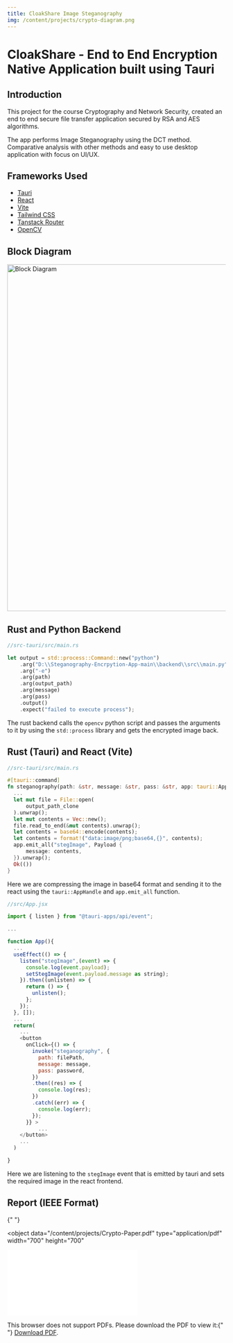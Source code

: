 ```yaml
---
title: CloakShare Image Steganography
img: /content/projects/crypto-diagram.png
---
```


# CloakShare - End to End Encryption Native Application built using Tauri

## Introduction

<div class="repo-card" data-repo="siddhsuresh/Steganography-Encrpytion-App"></div>

This project for the course Cryptography and Network Security, created an end to
end secure file transfer application secured by RSA and AES algorithms.

The app performs Image Steganography using the DCT method. Comparative analysis
with other methods and easy to use desktop application with focus on UI/UX.

## Frameworks Used

- [Tauri](https://tauri.studio/en/)
- [React](https://reactjs.org/)
- [Vite](https://vitejs.dev/)
- [Tailwind CSS](https://tailwindcss.com/)
- [Tanstack Router](https://tanstack.com/router)
- [OpenCV](https://opencv.org/)

## Block Diagram

<img
  src="/content/projects/crypto-diagram.png"
  alt="Block Diagram"
  width="800"
/>

## Rust and Python Backend

```rust
//src-tauri/src/main.rs

let output = std::process::Command::new("python")
    .arg("D:\\Steganography-Encrpytion-App-main\\backend\\src\\main.py")
    .arg("-e")
    .arg(path)
    .arg(output_path)
    .arg(message)
    .arg(pass)
    .output()
    .expect("failed to execute process");
```

The rust backend calls the `opencv` python script and passes the arguments to it
by using the `std::process` library and gets the encrypted image back.

## Rust (Tauri) and React (Vite)

```rust
//src-tauri/src/main.rs

#[tauri::command]
fn steganography(path: &str, message: &str, pass: &str, app: tauri::AppHandle) -> Result<(), String> {
  ...
  let mut file = File::open(
      output_path_clone
  ).unwrap();
  let mut contents = Vec::new();
  file.read_to_end(&mut contents).unwrap();
  let contents = base64::encode(contents);
  let contents = format!("data:image/png;base64,{}", contents);
  app.emit_all("stegImage", Payload {
      message: contents,
  }).unwrap();
  Ok(())
}
```

Here we are compressing the image in base64 format and sending it to the react
using the `tauri::AppHandle` and `app.emit_all` function.

```javascript
//src/App.jsx

import { listen } from "@tauri-apps/api/event";

...

function App(){
  ...
  useEffect(() => {
    listen("stegImage",(event) => {
      console.log(event.payload);
      setStegImage(event.payload.message as string);
    }).then((unlisten) => {
      return () => {
        unlisten();
      };
    });
  }, []);
  ...
  return(
    ...
    <button
      onClick={() => {
        invoke("steganography", {
          path: filePath,
          message: message,
          pass: password,
        })
        .then((res) => {
          console.log(res);
        })
        .catch((err) => {
          console.log(err);
        });
      }} >
          ...
    </button>
    ...
  )

}
```

Here we are listening to the `stegImage` event that is emitted by tauri and sets the required image in the react frontend.

## Report (IEEE Format)

{" "}

<object
  data="/content/projects/Crypto-Paper.pdf"
  type="application/pdf"
  width="700"
  height="700"
>
  <embed src="/content/projects/Crypto-Paper.pdf">
    <p>
      This browser does not support PDFs. Please download the PDF to view it:{" "}
      <a href="http://yoursite.com/the.pdf">Download PDF</a>.
    </p>
  </embed>
</object>
